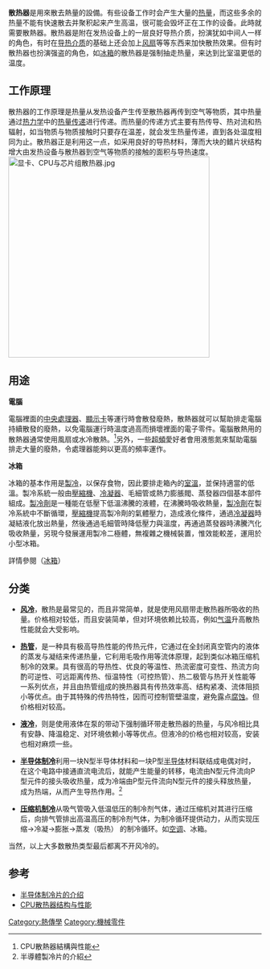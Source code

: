 {{no footnotes|time=2019-02-04T00:21:22+00:00}}
{{unreferenced|time=2019-02-04T00:21:22+00:00}}
'''散热器'''是用來散去熱量的設備。有些设备工作时会产生大量的[[热量|热量]]，而这些多余的热量不能有快速散去并聚积起来产生高温，很可能会毁坏正在工作的设备。此時就需要散熱器。散热器是附在发热设备上的一层良好导热介质，扮演犹如中间人一样的角色，有时在[[導熱膏|导热介质]]的基础上还会加上[[风扇|风扇]]等等东西来加快散热效果。但有时散热器也扮演强盗的角色，如[[冰箱|冰箱]]的散热器是强制抽走热量，来达到比室温更低的温度。

==工作原理==
散热器的工作原理是热量从发热设备产生传至散热器再传到空气等物质，其中热量通过[[热力学|热力学]]中的[[热量传递|热量传递]]进行传递。而热量的传递方式主要有热传导、热对流和热辐射，如当物质与物质接触时只要存在温差，就会发生热量传递，直到各处温度相同为止。散热器正是利用这一点，如采用良好的导热材料，薄而大块的鳍片状结构增大由发热设备与散热器到空气等物质的接触的面积与导热速度。
[[File:显卡、CPU与芯片组散热器.jpg|400px]]
==用途==



'''電腦'''

電腦裡面的[[中央处理器|中央處理器]]、[[显示卡|顯示卡]]等運行時會散發廢熱，散熱器就可以幫助排走電腦持續散發的廢熱，以免電腦運行時溫度過高而損壞裡面的電子零件。電腦散熱用的散熱器通常使用風扇或水冷散熱。<ref>CPU散熱器結構與性能</ref>另外，一些[[超頻|超頻]]愛好者會用液態氮來幫助電腦排走大量的廢熱，令處理器能夠以更高的頻率運作。

'''冰箱'''

冰箱的基本作用是[[制冷|製冷]]，以保存食物，因此要排走箱內的[[常温|室溫]]，並保持適當的低溫。製冷系統一般由[[压缩机|壓縮機]]、[[冷凝器|冷凝器]]、毛細管或熱力膨脹閥、蒸發器四個基本部件組成。[[制冷剂|製冷劑]]是一種能在低壓下低溫沸騰的液體，在沸騰時吸收熱量，[[制冷剂|製冷劑]]在製冷系統中不斷循環，[[压缩机|壓縮機]]提高製冷劑的氣體壓力，造成液化條件，通過[[冷凝器|冷凝器]]時凝結液化放出熱量，然後通過毛細管時降低壓力與溫度，再通過蒸發器時沸騰汽化吸收熱量，另現今發展運用製冷二極體，無複雜之機械裝置，惟效能較差，運用於小型冰箱。

詳情參閱（[[冰箱|冰箱]]）

==分类==
*'''[[风冷|风冷]]'''，散热是最常见的，而且非常简单，就是使用风扇带走散热器所吸收的热量。价格相对较低，而且安装简单，但对环境依赖比较高，例如[[气温|气温]]升高散热性能就会大受影响。 

*'''[[热管|热管]]'''，是一种具有极高导热性能的传热元件，它通过在全封闭真空管内的液体的蒸发与凝结来传递热量，它利用毛吸作用等流体原理，起到类似冰箱压缩机制冷的效果。具有很高的导热性、优良的等温性、热流密度可变性、热流方向酌可逆性、可远距离传热、恒温特性（可控热管）、热二极管与热开关性能等一系列优点，并且由热管组成的换热器具有传热效率高、结构紧凑、流体阻损小等优点。由于其特殊的传热特性，因而可控制管壁温度，避免露点[[腐蚀|腐蚀]]。但价格相对较高。

*'''[[液冷|液冷]]'''，则是使用液体在泵的带动下强制循环带走散热器的热量，与风冷相比具有安静、降温稳定、对环境依赖小等等优点。但液冷的价格也相对较高，安装也相对麻烦一些。

*'''[[半导体制冷|半导体制冷]]'''利用一块N型半导体材料和一块P型[[半导体|半导体]]材料联结成电偶对时，在这个电路中接通直流电流后，就能产生能量的转移，电流由N型元件流向P型元件的接头吸收热量，成为冷端由P型元件流向N型元件的接头释放热量，成为热端，从而产生导热作用。<ref>半導體製冷片的介紹</ref>

*'''[[压缩机制冷|压缩机制冷]]'''从吸气管吸入低温低压的制冷剂气体，通过压缩机对其进行压缩后，向排气管排出高温高压的制冷剂气体，为制冷循环提供动力，从而实现压缩→冷凝→膨胀→蒸发（吸热） 的制冷循环。如[[空调|空调]]、冰箱。

当然，以上大多数散热类型最后都离不开风冷的。

==参考==
*[http://www.gty168.com/glory2.html 半导体制冷片的介绍] {{Wayback|url=http://www.gty168.com/glory2.html |date=20090427163313 }}
*[http://it.enorth.com.cn/system/2007/07/05/001756185_04.shtml CPU散热器结构与性能] {{Wayback|url=http://it.enorth.com.cn/system/2007/07/05/001756185_04.shtml |date=20091022102901 }}

[[Category:熱傳學|Category:熱傳學]]
[[Category:機械零件|Category:機械零件]]